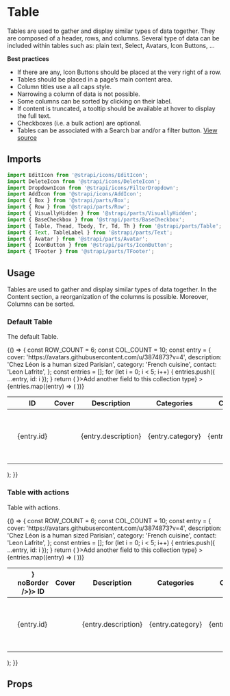 <!--- Table.stories.mdx --->


<Meta title="Design System/Organisms/Table" component={Table} />

# Table

Tables are used to gather and display similar types of data together. They are composed of a header, rows, and columns. Several type of data can be included within tables such as: plain text, Select, Avatars, Icon Buttons, ...

**Best practices**
- If there are any, Icon Buttons should be placed at the very right of a row.
- Tables should be placed in a page’s main content area.
- Column titles use a all caps style.
- Narrowing a column of data is not possible.
- Some columns can be sorted by clicking on their label.
- If content is truncated, a tooltip should be available at hover to display the full text.
- Checkboxes (i.e. a bulk action) are optional.
- Tables can be associated with a Search bar and/or a filter button.
[View source](https://github.com/strapi/parts/tree/develop/packages/strapi-parts/src/Table)

## Imports

```js
import EditIcon from '@strapi/icons/EditIcon';
import DeleteIcon from '@strapi/icons/DeleteIcon';
import DropdownIcon from '@strapi/icons/FilterDropdown';
import AddIcon from '@strapi/icons/AddIcon';
import { Box } from '@strapi/parts/Box';
import { Row } from '@strapi/parts/Row';
import { VisuallyHidden } from '@strapi/parts/VisuallyHidden';
import { BaseCheckbox } from '@strapi/parts/BaseCheckbox';
import { Table, Thead, Tbody, Tr, Td, Th } from '@strapi/parts/Table';
import { Text, TableLabel } from '@strapi/parts/Text';
import { Avatar } from '@strapi/parts/Avatar';
import { IconButton } from '@strapi/parts/IconButton';
import { TFooter } from '@strapi/parts/TFooter';
```


## Usage

Tables are used to gather and display similar types of data together. In the Content section, a reorganization of the columns is possible. Moreover, Columns can be sorted.

### Default Table

The default Table.

<Canvas>
  <Story name="base">
    {() => {
      const ROW_COUNT = 6;
      const COL_COUNT = 10;
      const entry = {
        cover: 'https://avatars.githubusercontent.com/u/3874873?v=4',
        description: 'Chez Léon is a human sized Parisian',
        category: 'French cuisine',
        contact: 'Leon Lafrite',
      };
      const entries = [];
      for (let i = 0; i < 5; i++) {
        entries.push({ ...entry, id: i });
      }
      return (
        <Box padding={8} background="neutral100">
          <Table
            colCount={COL_COUNT}
            rowCount={ROW_COUNT}
            footer={<TFooter icon={<AddIcon />}>Add another field to this collection type</TFooter>}
          >
            <Thead>
              <Tr>
                <Th>
                  <BaseCheckbox aria-label="Select all entries" />
                </Th>
                <Th>
                  <TableLabel>ID</TableLabel>
                </Th>
                <Th>
                  <TableLabel>Cover</TableLabel>
                </Th>
                <Th>
                  <TableLabel>Description</TableLabel>
                </Th>
                <Th>
                  <TableLabel>Categories</TableLabel>
                </Th>
                <Th>
                  <TableLabel>Contact</TableLabel>
                </Th>
                <Th>
                  <VisuallyHidden>Actions</VisuallyHidden>
                </Th>
              </Tr>
            </Thead>
            <Tbody>
              {entries.map((entry) => (
                <Tr key={entry.id}>
                  <Td>
                    <BaseCheckbox aria-label={`Select ${entry.contact}`} />
                  </Td>
                  <Td>
                    <Text textColor="neutral800">{entry.id}</Text>
                  </Td>
                  <Td>
                    <Avatar src={entry.cover} alt={entry.contact} />
                  </Td>
                  <Td>
                    <Text textColor="neutral800">{entry.description}</Text>
                  </Td>
                  <Td>
                    <Text textColor="neutral800">{entry.category}</Text>
                  </Td>
                  <Td>
                    <Text textColor="neutral800">{entry.contact}</Text>
                  </Td>
                  <Td>
                    <Row>
                      <IconButton onClick={() => console.log('edit')} label="Edit" noBorder icon={<EditIcon />} />
                      <Box paddingLeft={1}>
                        <IconButton
                          onClick={() => console.log('delete')}
                          label="Delete"
                          noBorder
                          icon={<DeleteIcon />}
                        />
                      </Box>
                    </Row>
                  </Td>
                </Tr>
              ))}
            </Tbody>
          </Table>
        </Box>
      );
    }}
  </Story>
</Canvas>

### Table with actions

Table with actions.

<Canvas>
  <Story name="with th actions">
    {() => {
      const ROW_COUNT = 6;
      const COL_COUNT = 10;
      const entry = {
        cover: 'https://avatars.githubusercontent.com/u/3874873?v=4',
        description: 'Chez Léon is a human sized Parisian',
        category: 'French cuisine',
        contact: 'Leon Lafrite',
      };
      const entries = [];
      for (let i = 0; i < 5; i++) {
        entries.push({ ...entry, id: i });
      }
      return (
        <Box padding={8} background="neutral100">
          <Table
            colCount={COL_COUNT}
            rowCount={ROW_COUNT}
            footer={<TFooter icon={<AddIcon />}>Add another field to this collection type</TFooter>}
          >
            <Thead>
              <Tr>
                <Th>
                  <BaseCheckbox aria-label="Select all entries" />
                </Th>
                <Th action={<IconButton label="Sort on ID" icon={<DropdownIcon />} noBorder />}>
                  <TableLabel>ID</TableLabel>
                </Th>
                <Th>
                  <TableLabel>Cover</TableLabel>
                </Th>
                <Th>
                  <TableLabel>Description</TableLabel>
                </Th>
                <Th>
                  <TableLabel>Categories</TableLabel>
                </Th>
                <Th>
                  <TableLabel>Contact</TableLabel>
                </Th>
                <Th>
                  <VisuallyHidden>Actions</VisuallyHidden>
                </Th>
              </Tr>
            </Thead>
            <Tbody>
              {entries.map((entry) => (
                <Tr key={entry.id}>
                  <Td>
                    <BaseCheckbox aria-label={`Select ${entry.contact}`} />
                  </Td>
                  <Td>
                    <Text textColor="neutral800">{entry.id}</Text>
                  </Td>
                  <Td>
                    <Avatar src={entry.cover} alt={entry.contact} />
                  </Td>
                  <Td>
                    <Text textColor="neutral800">{entry.description}</Text>
                  </Td>
                  <Td>
                    <Text textColor="neutral800">{entry.category}</Text>
                  </Td>
                  <Td>
                    <Text textColor="neutral800">{entry.contact}</Text>
                  </Td>
                  <Td>
                    <Row>
                      <IconButton onClick={() => console.log('edit')} label="Edit" noBorder icon={<EditIcon />} />
                      <Box paddingLeft={1}>
                        <IconButton
                          onClick={() => console.log('delete')}
                          label="Delete"
                          noBorder
                          icon={<DeleteIcon />}
                        />
                      </Box>
                    </Row>
                  </Td>
                </Tr>
              ))}
            </Tbody>
          </Table>
        </Box>
      );
    }}
  </Story>
</Canvas>

## Props

<ArgsTable of={Table} />

